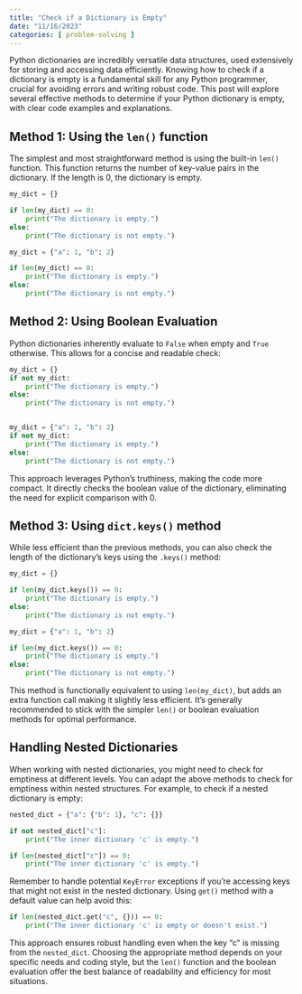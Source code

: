 ```yaml
---
title: "Check if a Dictionary is Empty"
date: "11/16/2023"
categories: [ problem-solving ]
---
```



Python dictionaries are incredibly versatile data structures, used extensively for storing and accessing data efficiently.  Knowing how to check if a dictionary is empty is a fundamental skill for any Python programmer, crucial for avoiding errors and writing robust code.  This post will explore several effective methods to determine if your Python dictionary is empty, with clear code examples and explanations.


## Method 1: Using the `len()` function

The simplest and most straightforward method is using the built-in `len()` function.  This function returns the number of key-value pairs in the dictionary.  If the length is 0, the dictionary is empty.

```python
my_dict = {}

if len(my_dict) == 0:
    print("The dictionary is empty.")
else:
    print("The dictionary is not empty.")

my_dict = {"a": 1, "b": 2}

if len(my_dict) == 0:
    print("The dictionary is empty.")
else:
    print("The dictionary is not empty.")
```


## Method 2: Using Boolean Evaluation

Python dictionaries inherently evaluate to `False` when empty and `True` otherwise. This allows for a concise and readable check:


```python
my_dict = {}
if not my_dict:
    print("The dictionary is empty.")
else:
    print("The dictionary is not empty.")


my_dict = {"a": 1, "b": 2}
if not my_dict:
    print("The dictionary is empty.")
else:
    print("The dictionary is not empty.")
```

This approach leverages Python's truthiness, making the code more compact.  It directly checks the boolean value of the dictionary, eliminating the need for explicit comparison with 0.


## Method 3:  Using `dict.keys()` method

While less efficient than the previous methods, you can also check the length of the dictionary's keys using the `.keys()` method:

```python
my_dict = {}

if len(my_dict.keys()) == 0:
    print("The dictionary is empty.")
else:
    print("The dictionary is not empty.")

my_dict = {"a": 1, "b": 2}

if len(my_dict.keys()) == 0:
    print("The dictionary is empty.")
else:
    print("The dictionary is not empty.")
```

This method is functionally equivalent to using `len(my_dict)`, but adds an extra function call making it slightly less efficient.  It's generally recommended to stick with the simpler `len()` or boolean evaluation methods for optimal performance.


## Handling Nested Dictionaries

When working with nested dictionaries, you might need to check for emptiness at different levels.  You can adapt the above methods to check for emptiness within nested structures.  For example, to check if a nested dictionary is empty:


```python
nested_dict = {"a": {"b": 1}, "c": {}}

if not nested_dict["c"]:
    print("The inner dictionary 'c' is empty.")

if len(nested_dict["c"]) == 0:
    print("The inner dictionary 'c' is empty.")
```

Remember to handle potential `KeyError` exceptions if you're accessing keys that might not exist in the nested dictionary.  Using `get()` method with a default value can help avoid this:

```python
if len(nested_dict.get("c", {})) == 0:
    print("The inner dictionary 'c' is empty or doesn't exist.")
```


This approach ensures robust handling even when the key "c" is missing from the `nested_dict`.  Choosing the appropriate method depends on your specific needs and coding style, but the `len()` function and the boolean evaluation offer the best balance of readability and efficiency for most situations.

